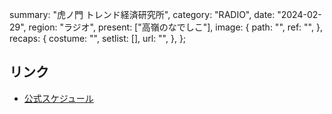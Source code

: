   summary: "虎ノ門 トレンド経済研究所",
  category: "RADIO",
  date: "2024-02-29",
  region: "ラジオ",
  present: ["高嶺のなでしこ"],
  image: {
    path: "",
    ref: "",
  },
  recaps: {
    costume: "",
    setlist: [],
    url: "",
  },
};

## リンク

- [公式スケジュール](https://takanenonadeshiko.jp/?p=1796)
